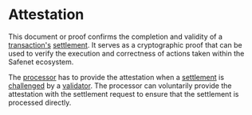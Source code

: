 # Attestation

This document or proof confirms the completion and validity of a [transaction's](../safenet-transaction.mdx) [settlement](../concepts/settlement.mdx). 
It serves as a cryptographic proof that can be used to verify the execution and correctness of actions taken within the Safenet ecosystem.

The [processor](../core-components/processor.mdx) has to provide the attestation when a [settlement](../concepts/settlement.mdx) is [challenged](challenge.mdx) by a [validator](../core-components/validator.mdx). 
The processor can voluntarily provide the attestation with the settlement request to ensure that the settlement is processed directly.